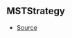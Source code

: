 ## MSTStrategy



- [Source](https://github.com/Androz2091/discord-player/blob/e435396/packages/equalizer/src/audio/MonoStereoTransformer.ts#L9)